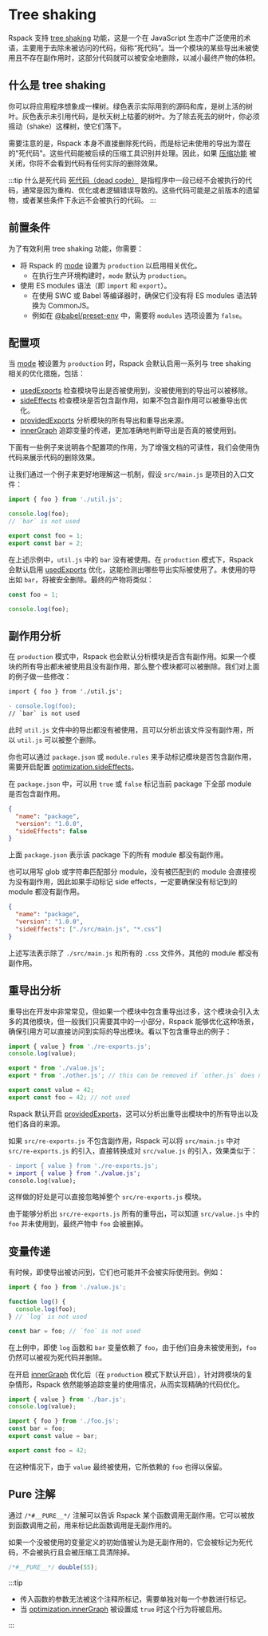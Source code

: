 
<WebpackLicense from="https://webpack.docschina.org/guides/tree-shaking/" />

# Tree shaking

Rspack 支持 [tree shaking](https://developer.mozilla.org/zh-CN/docs/Glossary/Tree_shaking) 功能，这是一个在 JavaScript 生态中广泛使用的术语，主要用于去除未被访问的代码，俗称“死代码”。当一个模块的某些导出未被使用且不存在副作用时，这部分代码就可以被安全地删除，以减小最终产物的体积。

## 什么是 tree shaking

你可以将应用程序想象成一棵树。绿色表示实际用到的源码和库，是树上活的树叶。灰色表示未引用代码，是秋天树上枯萎的树叶。为了除去死去的树叶，你必须摇动（shake）这棵树，使它们落下。

需要注意的是，Rspack 本身不直接删除死代码，而是标记未使用的导出为潜在的"死代码"。这些代码能被后续的压缩工具识别并处理。因此，如果 [压缩功能](/config/optimization#optimizationminimize) 被关闭，你将不会看到代码有任何实际的删除效果。

:::tip 什么是死代码
[死代码（dead code）](https://en.wikipedia.org/wiki/Dead_code) 是指程序中一段已经不会被执行的代码，通常是因为重构、优化或者逻辑错误导致的。这些代码可能是之前版本的遗留物，或者某些条件下永远不会被执行的代码。
:::

## 前置条件

为了有效利用 tree shaking 功能，你需要：

- 将 Rspack 的 [mode](/config/mode) 设置为 `production` 以启用相关优化。
  - 在执行生产环境构建时，`mode` 默认为 `production`。
- 使用 ES modules 语法（即 `import` 和 `export`）。
  - 在使用 SWC 或 Babel 等编译器时，确保它们没有将 ES modules 语法转换为 CommonJS。
  - 例如在 [@babel/preset-env](https://babeljs.io/docs/en/babel-preset-env) 中，需要将 `modules` 选项设置为 `false`。

## 配置项

当 [mode](/config/mode) 被设置为 `production` 时，Rspack 会默认启用一系列与 tree shaking 相关的优化措施，包括：

- [usedExports](/config/optimization#optimizationusedexports) 检查模块导出是否被使用到，没被使用到的导出可以被移除。
- [sideEffects](/config/optimization#optimizationsideeffects) 检查模块是否包含副作用，如果不包含副作用可以被重导出优化。
- [providedExports](/config/optimization#optimizationprovidedExports) 分析模块的所有导出和重导出来源。
- [innerGraph](/config/optimization#optimizationsinnergraph) 追踪变量的传递，更加准确地判断导出是否真的被使用到。

下面有一些例子来说明各个配置项的作用，为了增强文档的可读性，我们会使用伪代码来展示代码的删除效果。

让我们通过一个例子来更好地理解这一机制，假设 `src/main.js` 是项目的入口文件：

```js title='src/main.js'
import { foo } from './util.js';

console.log(foo);
// `bar` is not used
```

```js title='src/util.js'
export const foo = 1;
export const bar = 2;
```

在上述示例中，`util.js` 中的 `bar` 没有被使用。在 `production` 模式下，Rspack 会默认启用 [usedExports](/config/optimization#optimizationusedexports) 优化，这能检测出哪些导出实际被使用了。未使用的导出如 `bar`，将被安全删除。最终的产物将类似：

```js title='dist/main.js'
const foo = 1;

console.log(foo);
```

## 副作用分析

在 `production` 模式中，Rspack 也会默认分析模块是否含有副作用。如果一个模块的所有导出都未被使用且没有副作用，那么整个模块都可以被删除。我们对上面的例子做一些修改：

```diff title='src/main.js'
import { foo } from './util.js';

- console.log(foo);
// `bar` is not used
```

此时 `util.js` 文件中的导出都没有被使用，且可以分析出该文件没有副作用，所以 `util.js` 可以被整个删除。

你也可以通过 `package.json` 或 `module.rules` 来手动标记模块是否包含副作用，需要开启配置 [optimization.sideEffects](/config/optimization#optimizationsideeffects)。

在 `package.json` 中，可以用 `true` 或 `false` 标记当前 package 下全部 module 是否包含副作用。

```json title="package.json"
{
  "name": "package",
  "version": "1.0.0",
  "sideEffects": false
}
```

上面 `package.json` 表示该 package 下的所有 module 都没有副作用。

也可以用写 glob 或字符串匹配部分 module，没有被匹配到的 module 会直接视为没有副作用，因此如果手动标记 side effects，一定要确保没有标记到的 module 都没有副作用。

```json title="package.json"
{
  "name": "package",
  "version": "1.0.0",
  "sideEffects": ["./src/main.js", "*.css"]
}
```

上述写法表示除了 `./src/main.js` 和所有的 `.css` 文件外，其他的 module 都没有副作用。

## 重导出分析

重导出在开发中非常常见，但如果一个模块中包含重导出过多，这个模块会引入太多的其他模块，但一般我们只需要其中的一小部分，Rspack 能够优化这种场景，确保引用方可以直接访问到实际的导出模块。看以下包含重导出的例子：

```js title='src/main.js'
import { value } from './re-exports.js';
console.log(value);
```

```js title='src/re-exports.js'
export * from './value.js';
export * from './other.js'; // this can be removed if `other.js` does not have any side effects
```

```js title='src/value.js'
export const value = 42;
export const foo = 42; // not used
```

Rspack 默认开启 [providedExports](/config/optimization#optimizationprovidedexports)，这可以分析出重导出模块中的所有导出以及他们各自的来源。

如果 `src/re-exports.js` 不包含副作用，Rspack 可以将 `src/main.js` 中对 `src/re-exports.js` 的引入，直接转换成对 `src/value.js` 的引入，效果类似于：

```diff title='src/main.js'
- import { value } from './re-exports.js';
+ import { value } from './value.js';
console.log(value);
```

这样做的好处是可以直接忽略掉整个 `src/re-exports.js` 模块。

由于能够分析出 `src/re-exports.js` 所有的重导出，可以知道 `src/value.js` 中的 `foo` 并未使用到，最终产物中 `foo` 会被删掉。

## 变量传递

有时候，即使导出被访问到，它们也可能并不会被实际使用到。例如：

```js title='src/main.js'
import { foo } from './value.js';

function log() {
  console.log(foo);
} // `log` is not used

const bar = foo; // `foo` is not used
```

在上例中，即使 `log` 函数和 `bar` 变量依赖了 `foo`，由于他们自身未被使用到，`foo` 仍然可以被视为死代码并删除。

在开启 [innerGraph](/config/optimization#optimizationinnergraph) 优化后（在 `production` 模式下默认开启），针对跨模块的复杂情形，Rspack 依然能够追踪变量的使用情况，从而实现精确的代码优化。

```js title='src/main.js'
import { value } from './bar.js';
console.log(value);
```

```js title='src/bar.js'
import { foo } from './foo.js';
const bar = foo;
export const value = bar;
```

```js title='src/foo.js'
export const foo = 42;
```

在这种情况下，由于 `value` 最终被使用，它所依赖的 `foo` 也得以保留。

## Pure 注解

通过 `/*#__PURE__*/` 注解可以告诉 Rspack 某个函数调用无副作用。它可以被放到函数调用之前，用来标记此函数调用是无副作用的。

如果一个没被使用的变量定义的初始值被认为是无副作用的，它会被标记为死代码，不会被执行且会被压缩工具清除掉。

```js
/*#__PURE__*/ double(55);
```

:::tip

- 传入函数的参数无法被这个注释所标记，需要单独对每一个参数进行标记。
- 当 [optimization.innerGraph](/config/optimization#optimizationinnergraph) 被设置成 `true` 时这个行为将被启用。

:::
